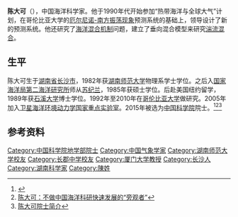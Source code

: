 {{Infobox scientist
| name        =陈大可
| image       =  
| image_size  =  
| caption     =  
| birth_date  = 1957年9月
| birth_place = [[湖南省|湖南省]][[长沙市|长沙市]]
 | death_date  =         <!--{{death date and age |YYYY|MM|DD |YYYY|MM|DD}} (death date then birth date)-->
| death_place = 
| death_cause = 
| resting_place = 
| resting_place_coordinates =  <!--{{coord|LAT|LONG|type:landmark|display=inline,title}}-->
| other_names = 
| residence   = 
| nationality = [[中国|中国]]
| fields      = {{Plainlist|
* [[海洋科学|海洋科学]]
}}
| workplaces  = [[卫星海洋环境动力学国家重点实验室|卫星海洋环境动力学国家重点实验室]]<br/>[[厦门大学|厦门大学]]
| patrons     = 
| education   = 
| alma_mater  = [[湖南师范大学|湖南师范大学]]<br/>[[石溪大学|石溪大学]]
| thesis_title =        <!--(or  | thesis1_title =  and  | thesis2_title = )-->
| thesis_url  =         <!--(or  | thesis1_url  =   and  | thesis2_url  =  )-->
| thesis_year =         <!--(or  | thesis1_year =   and  | thesis2_year =  )-->
| doctoral_advisor =    <!--(or  | doctoral_advisors = )-->
| academic_advisors = 
| doctoral_students = 
| notable_students = 
| known_for   = 
| influences  = 
| influenced  = 
| awards      = 
| spouse      =         <!--(or | spouses = )-->
| partner     =         <!--(or | partners = )-->
| children    = 
| signature   =         <!--(filename only)-->
| signature_alt = 
| website     =          
| footnotes   = 
}}
'''陈大可'''（{{bd|1957年|9月||}}），中国海洋科学家。他于1990年代开始参加“热带海洋与全球大气”计划，在哥伦比亚大学的[[厄尔尼诺-南方振荡现象|厄尔尼诺-南方振荡现象]]预测系统的基础上，领导设计了新的预测系统。他还研究了[[海洋混合机制|海洋混合机制]]问题，建立了垂向混合模型来研究[[湍流混合|湍流混合]]。

== 生平 ==
陈大可生于[[湖南省|湖南省]][[长沙市|长沙市]]，1982年获[[湖南师范大学|湖南师范大学]]物理系学士学位。之后入[[国家海洋局第二海洋研究所|国家海洋局第二海洋研究所]]师从[[苏纪兰|苏纪兰]]，1985年获硕士学位。后赴美国纽约留学，1989年获[[石溪大学|石溪大学]]博士学位。1992年至2010年在[[哥伦比亚大学|哥伦比亚大学]]做研究。2005年加入[[卫星海洋环境动力学国家重点实验室|卫星海洋环境动力学国家重点实验室]]。2015年被选为[[中国科学院|中国科学院]]院士。<ref>{{Cite web |url=http://www.casad.ac.cn/aca/371/dxb-201512-t20151224_4502645.html |title=陈大可 |access-date=2016-09-21 |archive-url=https://web.archive.org/web/20170305001902/http://www.casad.ac.cn/aca/371/dxb-201512-t20151224_4502645.html |archive-date=2017-03-05 |dead-url=yes }}</ref><ref>[http://st.zjol.com.cn/system/2015/12/11/020948613.shtml 陈大可：不做中国海洋科研快速发展的“旁观者”]</ref><ref>[http://www.oceanol.com/zhuantiku1/dhjj11/ztlm141111/2015-12-07/54020.html 陈大可院士简介]</ref>

==参考资料==
{{reflist}}

{{中国科学院地学部院士}}
{{DEFAULTSORT:Chen Dake陈}}

[[Category:中国科学院地学部院士|Category:中国科学院地学部院士]]
[[Category:中国气象学家|Category:中国气象学家]]
[[Category:湖南师范大学校友|Category:湖南师范大学校友]]
[[Category:长郡中学校友|Category:长郡中学校友]]
[[Category:厦门大学教授|Category:厦门大学教授]]
[[Category:长沙人|Category:长沙人]]
[[Category:湖南科学家|Category:湖南科学家]]
[[Category:陳姓|Category:陳姓]]